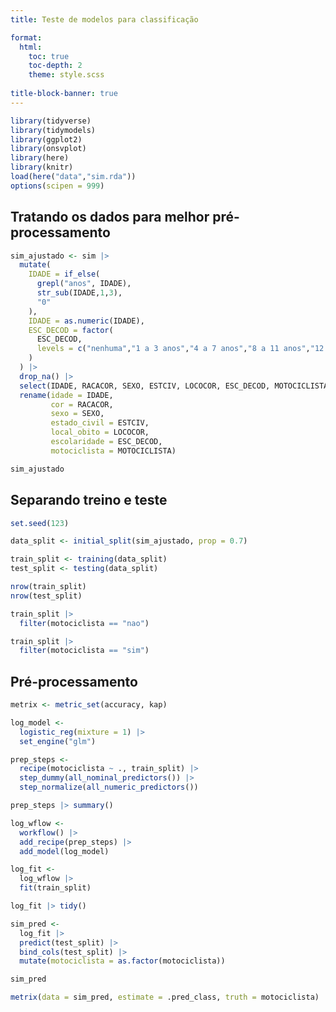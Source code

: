 ```yaml
---
title: Teste de modelos para classificação

format: 
  html: 
    toc: true
    toc-depth: 2
    theme: style.scss  
        
title-block-banner: true
---
```


```r
library(tidyverse)
library(tidymodels)
library(ggplot2)
library(onsvplot)
library(here)
library(knitr)
load(here("data","sim.rda"))
options(scipen = 999)
```

## Tratando os dados para melhor pré-processamento

```r
sim_ajustado <- sim |> 
  mutate(
    IDADE = if_else(
      grepl("anos", IDADE),
      str_sub(IDADE,1,3),
      "0"
    ),
    IDADE = as.numeric(IDADE),
    ESC_DECOD = factor(
      ESC_DECOD,
      levels = c("nenhuma","1 a 3 anos","4 a 7 anos","8 a 11 anos","12 a mais")
    )
  ) |> 
  drop_na() |> 
  select(IDADE, RACACOR, SEXO, ESTCIV, LOCOCOR, ESC_DECOD, MOTOCICLISTA) |> 
  rename(idade = IDADE,
         cor = RACACOR,
         sexo = SEXO,
         estado_civil = ESTCIV,
         local_obito = LOCOCOR,
         escolaridade = ESC_DECOD,
         motociclista = MOTOCICLISTA)

sim_ajustado
```

## Separando treino e teste

```r
set.seed(123)

data_split <- initial_split(sim_ajustado, prop = 0.7)

train_split <- training(data_split)
test_split <- testing(data_split)

nrow(train_split)
nrow(test_split)
```

```r
train_split |> 
  filter(motociclista == "nao")

train_split |> 
  filter(motociclista == "sim")
```

## Pré-processamento

```r
metrix <- metric_set(accuracy, kap)

log_model <- 
  logistic_reg(mixture = 1) |> 
  set_engine("glm")

prep_steps <- 
  recipe(motociclista ~ ., train_split) |>
  step_dummy(all_nominal_predictors()) |> 
  step_normalize(all_numeric_predictors())

prep_steps |> summary()
```

```r
log_wflow <- 
  workflow() |> 
  add_recipe(prep_steps) |> 
  add_model(log_model)

log_fit <-
  log_wflow |> 
  fit(train_split)

log_fit |> tidy()
```


```r
sim_pred <- 
  log_fit |> 
  predict(test_split) |> 
  bind_cols(test_split) |> 
  mutate(motociclista = as.factor(motociclista))

sim_pred
```

```r
metrix(data = sim_pred, estimate = .pred_class, truth = motociclista)
```